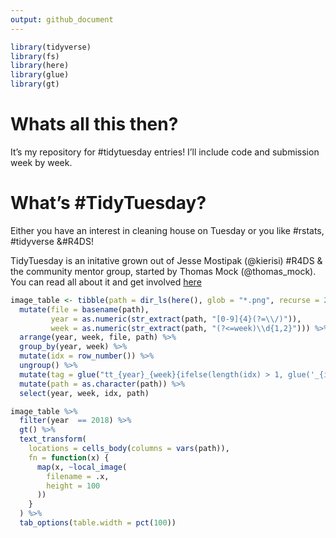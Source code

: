 ```yaml
---
output: github_document
---
```


```r
library(tidyverse)
library(fs)
library(here)
library(glue)
library(gt)

```


# Whats all this then?

It's my repository for #tidytuesday entries!  I'll include code and submission week by week.

# What's #TidyTuesday?

Either you have an interest in cleaning house on Tuesday or you like #rstats, #tidyverse &#R4DS!

TidyTuesday is an initative grown out of Jesse Mostipak (@kierisi) #R4DS & the community mentor group, started by Thomas Mock (@thomas_mock).  You can read all about it and get involved [here](https://github.com/rfordatascience/tidytuesday/blob/master/README.md)

```r
image_table <- tibble(path = dir_ls(here(), glob = "*.png", recurse = 2)) %>% 
  mutate(file = basename(path),
         year = as.numeric(str_extract(path, "[0-9]{4}(?=\\/)")),
         week = as.numeric(str_extract(path, "(?<=week)\\d{1,2}"))) %>% 
  arrange(year, week, file, path) %>% 
  group_by(year, week) %>% 
  mutate(idx = row_number()) %>% 
  ungroup() %>% 
  mutate(tag = glue("tt_{year}_{week}{ifelse(length(idx) > 1, glue('_{idx}'), '')}.png")) %>% 
  mutate(path = as.character(path)) %>% 
  select(year, week, idx, path)
```

```r
image_table %>% 
  filter(year  == 2018) %>% 
  gt() %>%
  text_transform(
    locations = cells_body(columns = vars(path)),
    fn = function(x) {
      map(x, ~local_image(
        filename = .x,
        height = 100
      ))
    }
  ) %>% 
  tab_options(table.width = pct(100))
```